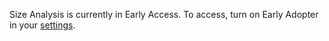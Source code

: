 <Alert>

Size Analysis is currently in Early Access. To access, turn on Early Adopter in your <a href="/organization/early-adopter-features/">settings</a>.

</Alert>
